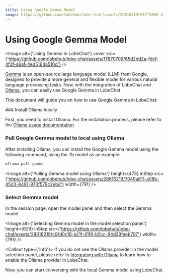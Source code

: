 ```yaml
---
title: Using Google Gemma Model
image: https://github.com/lobehub/lobe-chat/assets/28616219/817f5655-4f9e-414b-af9f-9ccc5410a06d
---
```


# Using Google Gemma Model

<Image
  alt={'Using Gemma in LobeChat'}
  cover
  src={'https://github.com/lobehub/lobe-chat/assets/17870709/65d2dd2a-fdcf-4f3f-a6af-4ed5164a510d'}
/>

[Gemma](https://blog.google/technology/developers/gemma-open-models/) is an open-source large language model (LLM) from Google, designed to provide a more general and flexible model for various natural language processing tasks. Now, with the integration of LobeChat and [Ollama](https://ollama.com/), you can easily use Google Gemma in LobeChat.

This document will guide you on how to use Google Gemma in LobeChat:

<Steps>
  ### Install Ollama locally

First, you need to install Ollama. For the installation process, please refer to the [Ollama usage documentation](/docs/usage/providers/ollama).

### Pull Google Gemma model to local using Ollama

After installing Ollama, you can install the Google Gemma model using the following command, using the 7b model as an example:

```bash
ollama pull gemma
```

<Image
  alt={'Pulling Gemma model using Ollama'}
  height={473}
  inStep
  src={'https://github.com/lobehub/lobe-chat/assets/28616219/7049a811-a08b-45d3-8491-970f579c2ebd'}
  width={791}
/>

### Select Gemma model

In the session page, open the model panel and then select the Gemma model.

<Image
  alt={'Selecting Gemma model in the model selection panel'}
  height={629}
  inStep
  src={'https://github.com/lobehub/lobe-chat/assets/28616219/c91d0c18-a21f-41f6-b5cc-94d29faeb797'}
  width={791}
/>

  <Callout type={'info'}>
    If you do not see the Ollama provider in the model selection panel, please refer to [Integrating
    with Ollama](/docs/self-hosting/examples/ollama) to learn how to enable the Ollama provider in
    LobeChat.

</Callout>
</Steps>

Now, you can start conversing with the local Gemma model using LobeChat.

